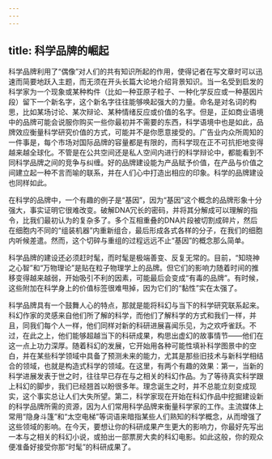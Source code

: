 ```yaml
---
---
---
```

title: 科学品牌的崛起
---




科学品牌利用了“偶像”对人们的共有知识所起的作用，使得记者在写文章时可以迅速而简要地跃入主题，而无须在开头长篇大论地介绍背景知识。当一名受到启发的科学家为一个现象或某种构件（比如一种亚原子粒子、一种化学反应或一种基因片段）留下一个新名字，这个新名字往往能够唤起强大的力量。命名是对名词的构思，比如某场讨论、某次辩论、某种情绪反应或价值的名字。但是，正如商业语境中的品牌可能会说服你购买一些你最初并不需要的东西，科学语境中也是如此，品牌效应衡量科学研究价值的方式，可能并不是你愿意接受的。广告业内众所周知的一件事是，每个市场对国际品牌的容量都是有限的，而科学现在正不可抗拒地变得越来越全球化。不管是在公共空间还是私人空间内进行的科学辩论中，都能看到不同科学品牌之间的竞争与纠缠。好的品牌建设能为产品赋予价值，在产品与价值之间建立起一种不言而喻的联系，并在人们心中打造出相应的印象。科学的品牌建设也同样如此。

在科学的品牌中，一个有趣的例子是“基因”，因为“基因”这个概念的品牌形象十分强大，事实证明它很难改变。破解DNA冗长的密码，并将其分解成可以理解的指令，比我们最初认为的复杂多了。多个互相重叠的DNA片段被切割成碎片，然后在细胞内不同的“组装机器”内重新组合，最后形成各式各样的分子，在我们的细胞内听候差遣。然而，这个切碎与重组的过程远远不止“基因”的概念那么简单。

科学品牌的建设还必须赶时髦，而时髦是极端善变、反复无常的。目前，“知晓神之心智”和“万物理论”是贴在粒子物理学上的品牌。但它们的影响力随着时间的推移变得越来越弱，开始吸引不利的因素，可能最后会变成“有毒的品牌”。有时候，这些附加在科学身上的价值标签很难甩掉，因为它们的“黏性”实在太强了。

科学品牌具有一个鼓舞人心的特点，那就是能将科幻与当下的科学研究联系起来。科幻作家的灵感来自他们所了解的科学，而他们了解科学的方式和我们一样，并且，同我们每个人一样，他们同样对新的科研进展喜闻乐见，为之欢呼雀跃。不过，在此之上，他们能够超越当下的科研成果，构思出虚幻的故事情节——他们在这一点上功力深厚。随着科幻的发展，它开始用各种可能性填补科学图景中的空白，并在某些科学领域中具备了预测未来的能力，尤其是那些旧技术与新科学相结合的领域，也就是构造式科学的领域。在这里，有两个有趣的效果：第一，当新的科学进展发表于世之时，往往早已存在与之相关的科幻作品。为了等待真实科学跟上科幻的脚步，我们已经翘首以盼很多年。理念诞生之时，并不总能立刻变成现实，这个事实总让人们大失所望。第二，科学家现在开始在科幻作品中挖掘建设新的科学品牌所需的资源，因为人们常用科学品牌来衡量科学家的工作。主流媒体上常用“隐身斗篷”和“太空电梯”等词语来暗指某些人们熟知的科学概念，从而增强了这些领域的影响。在今天，要想让你的科研成果产生更大的影响力，你最好先写出一本与之相关的科幻小说，或拍出一部票房大卖的科幻电影。如此这般，你的观众便准备好接受你那“时髦”的科研成果了。